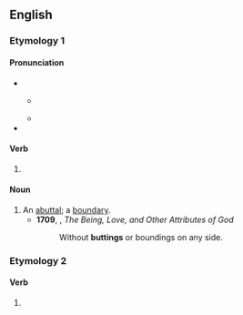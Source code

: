 ==English==

===Etymology 1===

====Pronunciation====
* {{IPA|en|/ˈbʌtɪŋ/}}
** {{a|GenAm}} {{IPA|en|[ˈbʌɾɪŋ]}}
** {{homophones|en|budding}}
* {{rhymes|en|ʌtɪŋ}}

====Verb====
{{head|en|verb form}}

# {{present participle of|en|butt|nocat=1}}

====Noun====
{{en-noun}}

# An [[abuttal]]; a [[boundary]].
#* '''1709''', {{w|William Beveridge (bishop)|William Beveridge}}, ''The Being, Love, and Other Attributes of God''
#*: Without '''buttings''' or boundings on any side.

===Etymology 2===

====Verb====
{{head|en|verb form}}

# {{present participle of|en|but|nocat=1}}